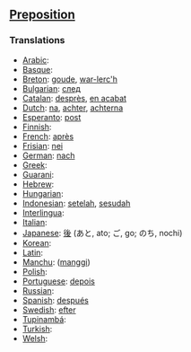 ==[[Preposition]]==

===Translations===

*[[Arabic]]: [[]]
*[[Basque]]: [[]]
*[[Breton]]: [[goude]], [[war-lerc'h]]
*[[Bulgarian]]: [[след]]
*[[Catalan]]: [[desprès]], [[en acabat]]
*[[Dutch]]: [[na]], [[achter]], [[achterna]]
*[[Esperanto]]: [[post]]
*[[Finnish]]: [[]]
*[[French]]: [[après]]
*[[Frisian]]: [[nei]]
*[[German]]: [[nach]]
*[[Greek]]: [[]]
*[[Guarani]]: [[]]
*[[Hebrew]]: [[]]
*[[Hungarian]]: [[]]
*[[Indonesian]]: [[setelah]], [[sesudah]]
*[[Interlingua]]: [[]]
*[[Italian]]: [[]]
*[[Japanese]]: [[後]] (あと, ato; ご, go; のち, nochi)
*[[Korean]]: [[]]
*[[Latin]]: [[]]
*[[Manchu]]: ([[manggi]])
*[[Polish]]: [[]]
*[[Portuguese]]: [[depois]]
*[[Russian]]: [[]]
*[[Spanish]]: [[después]]
*[[Swedish]]: [[efter]]
*[[Tupinambá]]: [[]]
*[[Turkish]]: [[]]
*[[Welsh]]: [[]]